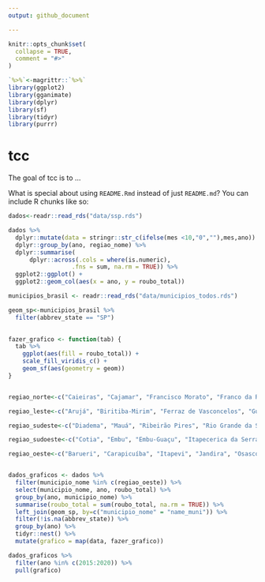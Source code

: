 ```yaml
---
output: github_document

---
```


<!-- README.md is generated from README.Rmd. Please edit that file -->

```r
knitr::opts_chunk$set(
  collapse = TRUE,
  comment = "#>"
)
```


```r
`%>%`<-magrittr::`%>%`
library(ggplot2)
library(gganimate)
library(dplyr)
library(sf)
library(tidyr)
library(purrr)
```

# tcc

<!-- badges: start -->
<!-- badges: end -->

The goal of tcc is to ...

What is special about using `README.Rmd` instead of just `README.md`? You can include R chunks like so:

```r
dados<-readr::read_rds("data/ssp.rds")

dados %>% 
  dplyr::mutate(data = stringr::str_c(ifelse(mes <10,"0",""),mes,ano)) %>% 
  dplyr::group_by(ano, regiao_nome) %>% 
  dplyr::summarise(
      dplyr::across(.cols = where(is.numeric), 
                  .fns = sum, na.rm = TRUE)) %>% 
  ggplot2::ggplot() +
  ggplot2::geom_col(aes(x = ano, y = roubo_total))

```

```r

municipios_brasil <- readr::read_rds("data/municipios_todos.rds")

geom_sp<-municipios_brasil %>% 
  filter(abbrev_state == "SP")
  

fazer_grafico <- function(tab) {
  tab %>% 
    ggplot(aes(fill = roubo_total)) +
    scale_fill_viridis_c() +
    geom_sf(aes(geometry = geom))
}


regiao_norte<-c("Caieiras", "Cajamar", "Francisco Morato", "Franco da Rocha", "Mairiporã")

regiao_leste<-c("Arujá", "Biritiba-Mirim", "Ferraz de Vasconcelos", "Guararema", "Guarulhos", "Itaquaquecetuba", "Mogi das Cruzes", "Poá", "Salesópolis", "Santa Isabel", "Suzano")

regiao_sudeste<-c("Diadema", "Mauá", "Ribeirão Pires", "Rio Grande da Serra", "Santo André", "São Bernardo do Campo", "São Caetano do Sul")

regiao_sudoeste<-c("Cotia", "Embu", "Embu-Guaçu", "Itapecerica da Serra", "Juquitiba", "São Lourenço da Serra", "Taboão da Serra", "Vargem Grande Paulista")

regiao_oeste<-c("Barueri", "Carapicuíba", "Itapevi", "Jandira", "Osasco", "Pirapora do Bom Jesus", "Santana de Parnaíba")


dados_graficos <- dados %>%
  filter(municipio_nome %in% c(regiao_oeste)) %>% 
  select(municipio_nome, ano, roubo_total) %>% 
  group_by(ano, municipio_nome) %>% 
  summarise(roubo_total = sum(roubo_total, na.rm = TRUE)) %>% 
  left_join(geom_sp, by=c("municipio_nome" = "name_muni")) %>%
  filter(!is.na(abbrev_state)) %>%
  group_by(ano) %>% 
  tidyr::nest() %>% 
  mutate(grafico = map(data, fazer_grafico))

dados_graficos %>% 
  filter(ano %in% c(2015:2020)) %>% 
  pull(grafico)


```

